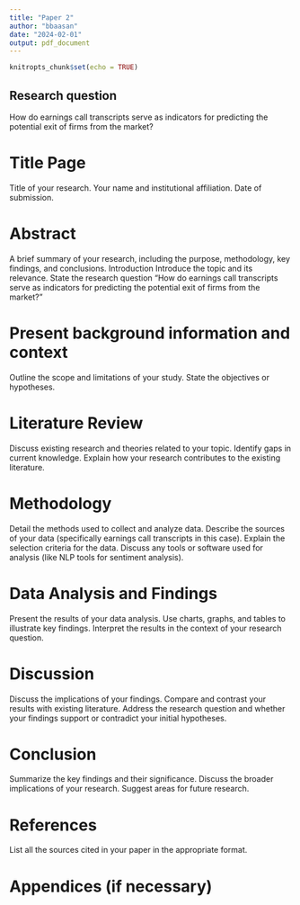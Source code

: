 ```yaml
---
title: "Paper 2"
author: "bbaasan"
date: "2024-02-01"
output: pdf_document
---
```


```r
knitropts_chunk$set(echo = TRUE)
```

## Research question 
How do earnings call transcripts serve as indicators for predicting the potential exit of firms from the market?  

# Title Page
Title of your research.
Your name and institutional affiliation.
Date of submission.

# Abstract
A brief summary of your research, including the purpose, methodology, key findings, and conclusions.
Introduction
Introduce the topic and its relevance.
State the research question "How do earnings call transcripts serve as indicators for predicting the potential exit of firms from the market?"

# Present background information and context
Outline the scope and limitations of your study.
State the objectives or hypotheses.

# Literature Review  
Discuss existing research and theories related to your topic.
Identify gaps in current knowledge.
Explain how your research contributes to the existing literature.

# Methodology  
Detail the methods used to collect and analyze data.
Describe the sources of your data (specifically earnings call transcripts in this case).
Explain the selection criteria for the data.
Discuss any tools or software used for analysis (like NLP tools for sentiment analysis).

# Data Analysis and Findings  
Present the results of your data analysis.
Use charts, graphs, and tables to illustrate key findings.
Interpret the results in the context of your research question.

# Discussion  
Discuss the implications of your findings.
Compare and contrast your results with existing literature.
Address the research question and whether your findings support or contradict your initial hypotheses.

# Conclusion  
Summarize the key findings and their significance.
Discuss the broader implications of your research.
Suggest areas for future research.

# References
List all the sources cited in your paper in the appropriate format.  

# Appendices (if necessary)
